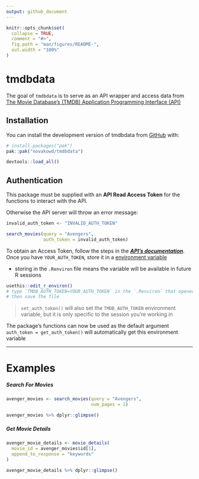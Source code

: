 ```yaml
---
output: github_document
---
```


<!-- README.md is generated from README.Rmd. Please edit that file -->

```r
knitr::opts_chunk$set(
  collapse = TRUE,
  comment = "#>",
  fig.path = "man/figures/README-",
  out.width = "100%"
)
```

# tmdbdata

<!-- badges: start -->
<!-- badges: end -->

The goal of `tmdbdata` is to serve as an API wrapper and access data from [The Movie Database's (TMDB) Application Programming Interface (API)](https://developer.themoviedb.org/docs/getting-started)

## Installation

You can install the development version of tmdbdata from [GitHub](https://github.com/) with:

``` r
# install.packages("pak")
pak::pak("novakowd/tmdbdata")
```
```r
devtools::load_all()
```


## Authentication {#authentication}

This package must be supplied with an **API Read Access Token** for the functions to interact with the API.\

Otherwise the API server will throw an error message:

```r
invalid_auth_token <- "INVALID_AUTH_TOKEN"
```


```r
search_movies(query = "Avengers",
              auth_token = invalid_auth_token)
```

To obtain an Access Token, follow the steps in the [***API's documentation***](https://developer.themoviedb.org/docs/authentication-application).\
Once you have `YOUR_AUTH_TOKEN`, store it in a [environment variable](https://httr2.r-lib.org/articles/wrapping-apis.html#user-supplied-key)

+   storing in the `.Renviron` file means the variable will be available in future R sessions

``` r
usethis::edit_r_environ() 
# type `TMDB_AUTH_TOKEN=YOUR_AUTH_TOKEN` in the `.Renviron` that opened,
# then save the file
```

> `set_auth_token()` will also set the `TMDB_AUTH_TOKEN` environment variable, but it is only specific to the session you're working in  

The package's functions can now be used as the default argument `auth_token = get_auth_token()` will automatically get this environment variable

***

# Examples

##### Search For Movies
```r
avenger_movies <- search_movies(query = "Avengers", 
                                num_pages = 1) 

avenger_movies %>% dplyr::glimpse()
```

##### Get Movie Details
```r
avenger_movie_details <- movie_details(
  movie_id = avenger_movies$id[1],
  append_to_response = "keywords"
)

avenger_movie_details %>% dplyr::glimpse()
```
